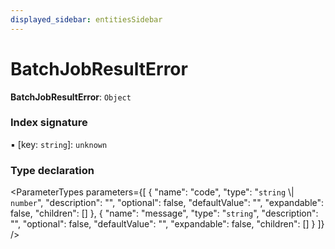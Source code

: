 ```yaml
---
displayed_sidebar: entitiesSidebar
---
```



# BatchJobResultError

 **BatchJobResultError**: `Object`

### Index signature

▪ [key: `string`]: `unknown`

### Type declaration

<ParameterTypes parameters={[
  {
    "name": "code",
    "type": "`string` \\| `number`",
    "description": "",
    "optional": false,
    "defaultValue": "",
    "expandable": false,
    "children": []
  },
  {
    "name": "message",
    "type": "`string`",
    "description": "",
    "optional": false,
    "defaultValue": "",
    "expandable": false,
    "children": []
  }
]} />
